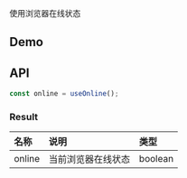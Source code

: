使用浏览器在线状态

## Demo

## API

```typescript
const online = useOnline();
```

### Result

| 名称   | 说明               | 类型    |
| :----- | :----------------- | :------ |
| online | 当前浏览器在线状态 | boolean |
